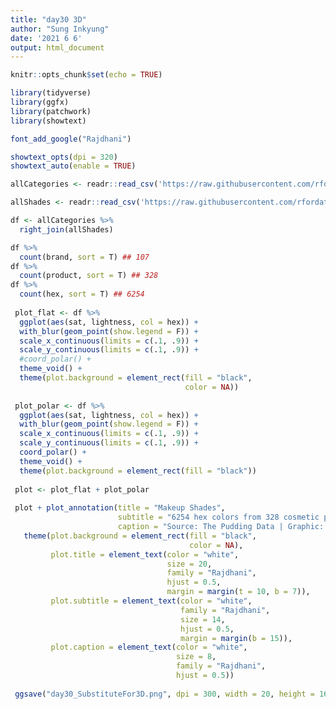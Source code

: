```yaml
---
title: "day30 3D"
author: "Sung Inkyung"
date: '2021 6 6'
output: html_document
---
```


```r
knitr::opts_chunk$set(echo = TRUE)
```

```r
library(tidyverse)
library(ggfx)
library(patchwork)
library(showtext)

font_add_google("Rajdhani")

showtext_opts(dpi = 320)
showtext_auto(enable = TRUE)
```


```r
allCategories <- readr::read_csv('https://raw.githubusercontent.com/rfordatascience/tidytuesday/master/data/2021/2021-03-30/allCategories.csv')

allShades <- readr::read_csv('https://raw.githubusercontent.com/rfordatascience/tidytuesday/master/data/2021/2021-03-30/allShades.csv')
```


```r
df <- allCategories %>% 
  right_join(allShades)

df %>% 
  count(brand, sort = T) ## 107
df %>% 
  count(product, sort = T) ## 328
df %>% 
  count(hex, sort = T) ## 6254
  
 plot_flat <- df %>% 
  ggplot(aes(sat, lightness, col = hex)) +
  with_blur(geom_point(show.legend = F)) +
  scale_x_continuous(limits = c(.1, .9)) +
  scale_y_continuous(limits = c(.1, .9)) +
  #coord_polar() +
  theme_void() +
  theme(plot.background = element_rect(fill = "black",
                                       color = NA))
 
 plot_polar <- df %>% 
  ggplot(aes(sat, lightness, col = hex)) +
  with_blur(geom_point(show.legend = F)) +
  scale_x_continuous(limits = c(.1, .9)) +
  scale_y_continuous(limits = c(.1, .9)) +
  coord_polar() +
  theme_void() +
  theme(plot.background = element_rect(fill = "black"))
 
 plot <- plot_flat + plot_polar
 
 plot + plot_annotation(title = "Makeup Shades",
                        subtitle = "6254 hex colors from 328 cosmetic products out of 107 foundation brands",
                        caption = "Source: The Pudding Data | Graphic: Sung Inkyung") &
   theme(plot.background = element_rect(fill = "black",
                                        color = NA),
         plot.title = element_text(color = "white",
                                   size = 20, 
                                   family = "Rajdhani",
                                   hjust = 0.5,
                                   margin = margin(t = 10, b = 7)),
         plot.subtitle = element_text(color = "white",
                                      family = "Rajdhani",
                                      size = 14, 
                                      hjust = 0.5,
                                      margin = margin(b = 15)),
         plot.caption = element_text(color = "white",
                                     size = 8,
                                     family = "Rajdhani",
                                     hjust = 0.5))
 
 ggsave("day30_SubstituteFor3D.png", dpi = 300, width = 20, height = 16, units = "cm")
```

